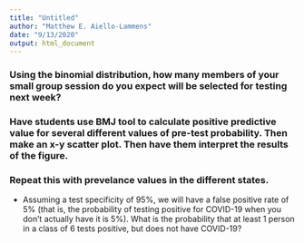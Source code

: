```yaml
---
title: "Untitled"
author: "Matthew E. Aiello-Lammens"
date: "9/13/2020"
output: html_document
---
```


### Using the binomial distribution, how many members of your small group session do you expect will be selected for testing next week?

### Have students use BMJ tool to calculate positive predictive value for several different values of pre-test probability. Then make an x-y scatter plot. Then have them interpret the results of the figure.

### Repeat this with prevelance values in the different states.



* Assuming a test specificity of 95%, we will have a false positive rate of 5% (that is, the probability of testing positive for COVID-19 when you don't actually have it is 5%). What is the probability that at least 1 person in a class of 6 tests positive, but does not have COVID-19?

